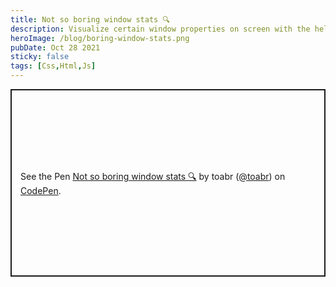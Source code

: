```yaml
---
title: Not so boring window stats 🔍
description: Visualize certain window properties on screen with the help of a few window and mouse events.
heroImage: /blog/boring-window-stats.png
pubDate: Oct 28 2021
sticky: false
tags: [Css,Html,Js]
---
```

<div class="mb-5">
<p class="codepen" data-height="600" data-default-tab="result" data-slug-hash="KKvqMxq" data-user="toabr" style="height: 300px; box-sizing: border-box; display: flex; align-items: center; justify-content: center; border: 2px solid; margin: 1em 0; padding: 1em;">
  <span>See the Pen <a href="https://codepen.io/toabr/pen/KKvqMxq">
  Not so boring window stats 🔍</a> by toabr (<a href="https://codepen.io/toabr">@toabr</a>)
  on <a href="https://codepen.io">CodePen</a>.</span>
</p>
<script async src="https://cpwebassets.codepen.io/assets/embed/ei.js"></script>
</div>
